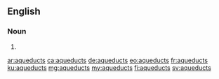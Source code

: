 ==English==

===Noun===
{{head|en|noun plural form}}

# {{plural of|aqueduct|lang=en}}

[[ar:aqueducts]]
[[ca:aqueducts]]
[[de:aqueducts]]
[[eo:aqueducts]]
[[fr:aqueducts]]
[[ku:aqueducts]]
[[mg:aqueducts]]
[[my:aqueducts]]
[[fi:aqueducts]]
[[sv:aqueducts]]